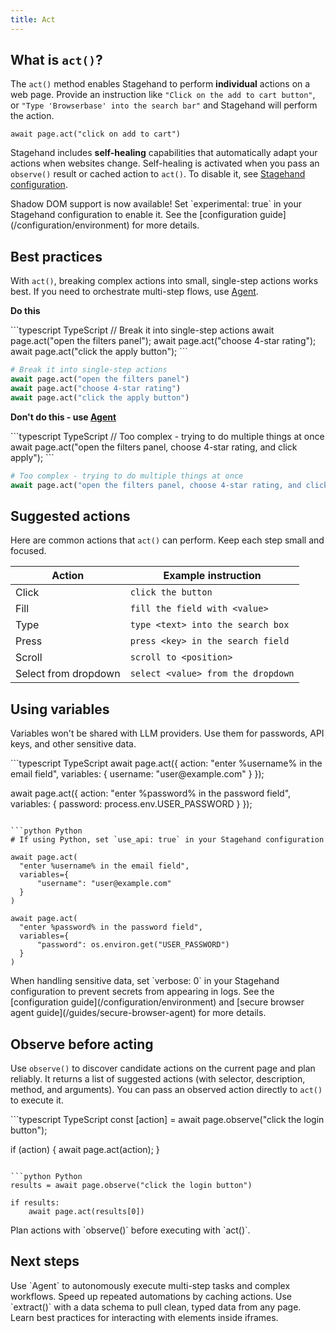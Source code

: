 ```yaml
---
title: Act
---
```


## What is `act()`?
The `act()` method enables Stagehand to perform **individual** actions on a web page. Provide an instruction like `"Click on the add to cart button"`, or `"Type 'Browserbase' into the search bar"` and Stagehand will perform the action.

```
await page.act("click on add to cart")
```

Stagehand includes **self-healing** capabilities that automatically adapt your actions when websites change. Self-healing is activated when you pass an `observe()` result or cached action to `act()`. To disable it, see [Stagehand configuration](/configuration/environment).

<Note>
Shadow DOM support is now available! Set `experimental: true` in your Stagehand configuration to enable it. See the [configuration guide](/configuration/environment) for more details.
</Note>

## Best practices

With `act()`, breaking complex actions into small, single-step actions works best. If you need to orchestrate multi-step flows, use [Agent](/fundamentals/agent/overview).

**Do this**

<CodeGroup>
```typescript TypeScript
// Break it into single-step actions
await page.act("open the filters panel");
await page.act("choose 4-star rating");
await page.act("click the apply button");
```

```python Python
# Break it into single-step actions
await page.act("open the filters panel")
await page.act("choose 4-star rating")
await page.act("click the apply button")
```
</CodeGroup>

**Don't do this - use [Agent](/fundamentals/agent/overview)**

<CodeGroup>
```typescript TypeScript
// Too complex - trying to do multiple things at once
await page.act("open the filters panel, choose 4-star rating, and click apply");
```

```python Python
# Too complex - trying to do multiple things at once
await page.act("open the filters panel, choose 4-star rating, and click apply")
```
</CodeGroup>

## Suggested actions

Here are common actions that `act()` can perform. Keep each step small and focused.

<table style={{ width: '100%' }}>
  <thead>
    <tr>
      <th style={{ textAlign: 'left' }}>Action</th>
      <th style={{ textAlign: 'left' }}>Example instruction</th>
    </tr>
  </thead>
  <tbody>
    <tr>
      <td>Click</td>
      <td><code>click the button</code></td>
    </tr>
    <tr>
      <td>Fill</td>
      <td><code>fill the field with &lt;value&gt;</code></td>
    </tr>
    <tr>
      <td>Type</td>
      <td><code>type &lt;text&gt; into the search box</code></td>
    </tr>
    <tr>
      <td>Press</td>
      <td><code>press &lt;key&gt; in the search field</code></td>
    </tr>
    <tr>
      <td>Scroll</td>
      <td><code>scroll to &lt;position&gt;</code></td>
    </tr>
    <tr>
      <td>Select from dropdown</td>
      <td><code>select &lt;value&gt; from the dropdown</code></td>
    </tr>
  </tbody>
  </table>
  
## Using variables

Variables won't be shared with LLM providers. Use them for passwords, API keys, and other sensitive data.

<CodeGroup>
```typescript TypeScript
await page.act({
  action: "enter %username% in the email field",
  variables: {
    username: "user@example.com"
  }
});

await page.act({
  action: "enter %password% in the password field",
  variables: {
    password: process.env.USER_PASSWORD
  }
});
```

```python Python
# If using Python, set `use_api: true` in your Stagehand configuration

await page.act(
  "enter %username% in the email field",
  variables={
      "username": "user@example.com"
  }
)

await page.act(
  "enter %password% in the password field",
  variables={
      "password": os.environ.get("USER_PASSWORD")
  }
)
```
</CodeGroup>

<Warning>
When handling sensitive data, set `verbose: 0` in your Stagehand configuration to prevent secrets from appearing in logs. See the [configuration guide](/configuration/environment) and [secure browser agent guide](/guides/secure-browser-agent) for more details.
</Warning>

## Observe before acting

Use `observe()` to discover candidate actions on the current page and plan reliably. It returns a list of suggested actions (with selector, description, method, and arguments). You can pass an observed action directly to `act()` to execute it.

<CodeGroup>
```typescript TypeScript
const [action] = await page.observe("click the login button");

if (action) {
  await page.act(action);
}
```

```python Python
results = await page.observe("click the login button")

if results:
    await page.act(results[0])
```
</CodeGroup>

<Card title="Analyze pages with observe()" icon="magnifying-glass" iconType="sharp-solid" href="/fundamentals/observe/overview">
  Plan actions with `observe()` before executing with `act()`.
</Card>

## Next steps

<CardGroup cols={2}>

  <Card title="Orchestrate complex workflows with Agent" icon="robot" iconType="sharp-solid" href="/fundamentals/agent/overview">
    Use `Agent` to autonomously execute multi-step tasks and complex workflows.
  </Card>

   <Card title="Caching actions" icon="bolt" iconType="sharp-solid" href="/guides/caching-actions">
    Speed up repeated automations by caching actions.
  </Card>

  <Card title="Extract data with extract()" icon="table" iconType="sharp-solid" href="/fundamentals/extract/overview">
    Use `extract()` with a data schema to pull clean, typed data from any page.
  </Card>

  <Card title="Working with iframes" icon="frame" iconType="sharp-solid" href="/guides/working-with-iframes">
    Learn best practices for interacting with elements inside iframes.
  </Card>
</CardGroup>

